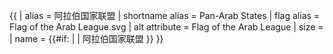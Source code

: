 {{ {{{1<noinclude>|country showdata</noinclude>}}}
| alias = 阿拉伯国家联盟
| shortname alias = Pan-Arab States
| flag alias = Flag of the Arab League.svg
| alt attribute = Flag of the Arab League
| size = {{{size|}}}
| name = {{#if: {{{name|}}} | {{{name|}}} | 阿拉伯国家联盟 }}
}}